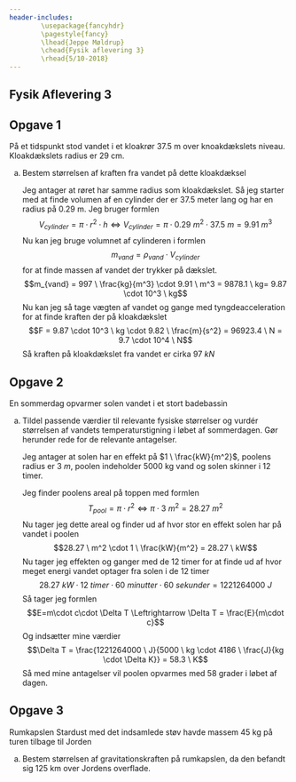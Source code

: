 ```yaml
---
header-includes:
        \usepackage{fancyhdr}
        \pagestyle{fancy}
        \lhead{Jeppe Møldrup}
        \chead{Fysik aflevering 3}
        \rhead{5/10-2018}
---
```


## Fysik Aflevering 3

## Opgave 1

På et tidspunkt stod vandet i et kloakrør 37.5 m over knoakdækslets niveau.
Kloakdækslets radius er 29 cm.

a. Bestem størrelsen af kraften fra vandet på dette kloakdæksel
   
   Jeg antager at røret har samme radius som kloakdækslet. Så jeg starter med at finde volumen af en cylinder
   der er 37.5 meter lang og har en radius på 0.29 m. Jeg bruger formlen
   $$V_{cylinder}=\pi \cdot r^2 \cdot h \Leftrightarrow V_{cylinder}=\pi \cdot 0.29 \ m^2 \cdot 37.5 \ m = 9.91 \ m^3$$
   Nu kan jeg bruge volumnet af cylinderen i formlen
   $$m_{vand} = \rho_{vand} \cdot V_{cylinder}$$
   for at finde massen af vandet der trykker på dækslet.
   $$m_{vand} = 997 \ \frac{kg}{m^3} \cdot 9.91 \ m^3 = 9878.1 \ kg= 9.87 \cdot 10^3 \ kg$$
   Nu kan jeg så tage vægten af vandet og gange med tyngdeacceleration for at finde
   kraften der på kloakdækslet
   $$F = 9.87 \cdot 10^3 \ kg \cdot 9.82 \ \frac{m}{s^2} = 96923.4 \ N = 9.7 \cdot 10^4 \ N$$
   Så kraften på kloakdækslet fra vandet er cirka $97 \ kN$

## Opgave 2

En sommerdag opvarmer solen vandet i et stort badebassin

a. Tildel passende værdier til relevante fysiske størrelser og vurdér størrelsen af
   vandets temperaturstigning i løbet af sommerdagen. Gør herunder rede for de
   relevante antagelser.
   
   Jeg antager at solen har en effekt på $1 \ \frac{kW}{m^2}$, poolens radius er $3 \ m$,
   poolen indeholder 5000 kg vand og solen skinner i 12 timer.
   
   Jeg finder poolens areal på toppen med formlen
   $$T_{pool} = \pi \cdot r^2 \Leftrightarrow \pi \cdot 3 \ m^2 = 28.27 \ m^2$$
   Nu tager jeg dette areal og finder ud af hvor stor en effekt solen har på vandet i poolen
   $$28.27 \ m^2 \cdot 1 \ \frac{kW}{m^2} = 28.27 \ kW$$
   Nu tager jeg effekten og ganger med de 12 timer for at finde ud af hvor meget
   energi vandet optager fra solen i de 12 timer
   $$28.27 \ kW \cdot 12 \ timer \cdot 60 \ minutter \cdot 60 \ sekunder = 1221264000 \ J$$
   Så tager jeg formlen
   $$E=m\cdot c\cdot \Delta T \Leftrightarrow \Delta T = \frac{E}{m\cdot c}$$
   Og indsætter mine værdier
   $$\Delta T = \frac{1221264000 \ J}{5000 \ kg \cdot 4186 \ \frac{J}{kg \cdot \Delta K}} = 58.3 \ K$$
   Så med mine antagelser vil poolen opvarmes med 58 grader i løbet af dagen.

## Opgave 3

Rumkapslen Stardust med det indsamlede støv havde massem 45 kg på turen
tilbage til Jorden

a. Bestem størrelsen af gravitationskraften på rumkapslen, da den befandt sig 125 km over Jordens overflade.
